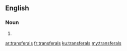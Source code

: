 ==English==

===Noun===
{{head|en}}

# {{plural of|transferal}}

[[ar:transferals]]
[[fr:transferals]]
[[ku:transferals]]
[[my:transferals]]